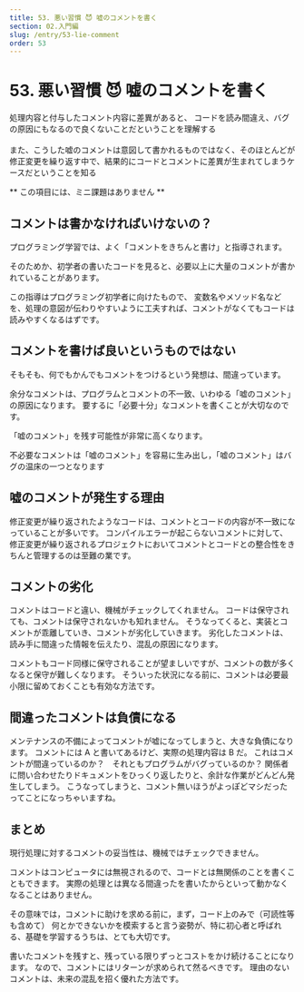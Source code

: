 ```yaml
---
title: 53. 悪い習慣 😈 嘘のコメントを書く
section: 02.入門編
slug: /entry/53-lie-comment
order: 53
---
```


# 53. 悪い習慣 😈 嘘のコメントを書く

<p class="goal">
  処理内容と付与したコメント内容に差異があると、
  コードを読み間違え、バグの原因にもなるので良くないことだということを理解する
  <br />
  &nbsp;
  <br />
  また、こうした嘘のコメントは意図して書かれるものではなく、そのほとんどが
  修正変更を繰り返す中で、結果的にコードとコメントに差異が生まれてしまうケースだということを知る
</p>

** この項目には、ミニ課題はありません **

## コメントは書かなければいけないの？

プログラミング学習では、よく「コメントをきちんと書け」と指導されます。

そのためか、初学者の書いたコードを見ると、必要以上に大量のコメントが書かれていることがあります。

この指導はプログラミング初学者に向けたもので、
変数名やメソッド名などを、処理の意図が伝わりやすいように工夫すれば、コメントがなくてもコードは読みやすくなるはずです。

## コメントを書けば良いというものではない

そもそも、何でもかんでもコメントをつけるという発想は、間違っています。

余分なコメントは、プログラムとコメントの不一致、いわゆる「嘘のコメント」の原因になります。
要するに「必要十分」なコメントを書くことが大切なのです。

「嘘のコメント」を残す可能性が非常に高くなります。

不必要なコメントは「嘘のコメント」を容易に生み出し，「嘘のコメント」はバグの温床の一つとなります

## 嘘のコメントが発生する理由

修正変更が繰り返されたようなコードは、コメントとコードの内容が不一致になっていることが多いです。
コンパイルエラーが起こらないコメントに対して、
修正変更が繰り返されるプロジェクトにおいてコメントとコードとの整合性をきちんと管理するのは至難の業です。

## コメントの劣化

コメントはコードと違い、機械がチェックしてくれません。
コードは保守されても、コメントは保守されないかも知れません。
そうなってくると、実装とコメントが乖離していき、コメントが劣化していきます。
劣化したコメントは、読み手に間違った情報を伝えたり、混乱の原因になります。

コメントもコード同様に保守されることが望ましいですが、コメントの数が多くなると保守が難しくなります。
そういった状況になる前に、コメントは必要最小限に留めておくことも有効な方法です。

## 間違ったコメントは負債になる

メンテナンスの不備によってコメントが嘘になってしまうと、大きな負債になります。
コメントには A と書いてあるけど、実際の処理内容は B だ。
これはコメントが間違っているのか？　それともプログラムがバグっているのか？
関係者に問い合わせたりドキュメントをひっくり返したりと、余計な作業がどんどん発生してしまう。
こうなってしまうと、コメント無いほうがよっぽどマシだったってことになっちゃいますね。

## まとめ

現行処理に対するコメントの妥当性は、機械ではチェックできません。

コメントはコンピュータには無視されるので、コードとは無関係のことを書くこともできます。
実際の処理とは異なる間違ったを書いたからといって動かなくなることはありません。

その意味では，コメントに助けを求める前に，まず，コード上のみで（可読性等も含めて）
何とかできないかを模索すると言う姿勢が、特に初心者と呼ばれる、基礎を学習するうちは、とても大切です。

書いたコメントを残すと、残っている限りずっとコストをかけ続けることになります。
なので、コメントにはリターンが求められて然るべきです。
理由のないコメントは、未来の混乱を招く優れた方法です。
